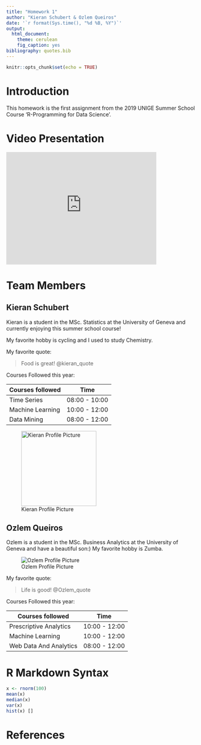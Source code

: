 ```yaml
---
title: "Homework 1"
author: "Kieran Schubert & Ozlem Queiros"
date: '`r format(Sys.time(), "%d %B, %Y")`'
output: 
  html_document:
    theme: cerulean
    fig_caption: yes
bibliography: quotes.bib
---
```


```r
knitr::opts_chunk$set(echo = TRUE)
```

# Introduction

This homework is the first assignment from the 2019 UNIGE Summer School Course 'R-Programming for Data Science'.

# Video Presentation
<iframe width='400' height='300' src='https://www.youtube.com/embed/WpE_xMRiCLE' frameborder='0' allowfullscreen></iframe>

# Team Members

## Kieran Schubert

Kieran is a student in the MSc. Statistics at the University of Geneva and currently
enjoying this summer school course! 

My favorite hobby is cycling and I used to study Chemistry.

My favorite quote:

> Food is great! @kieran_quote

Courses Followed this year:

Courses followed | Time
---|---
Time Series | 08:00 - 10:00
Machine Learning | 10:00 - 12:00
Data Mining | 08:00 - 12:00

![Kieran Profile Picture](kieran_profile.jpg){width=250px, height=200px}

## Ozlem Queiros

Ozlem is a student in the MSc. Business Analytics at the University of Geneva and have a beautiful son:)
My favorite hobby is Zumba.

![Ozlem Profile Picture](Ozlem_Profile2.jpeg)

My favorite quote:

> Life is good! @Ozlem_quote

Courses Followed this year:

Courses followed | Time
---|---
Prescriptive Analytics | 10:00 - 12:00
Machine Learning | 10:00 - 12:00
Web Data And Analytics | 08:00 - 12:00

# R Markdown Syntax

```r
x <- rnorm(100)
mean(x)
median(x)
var(x)
hist(x) []
```

# References